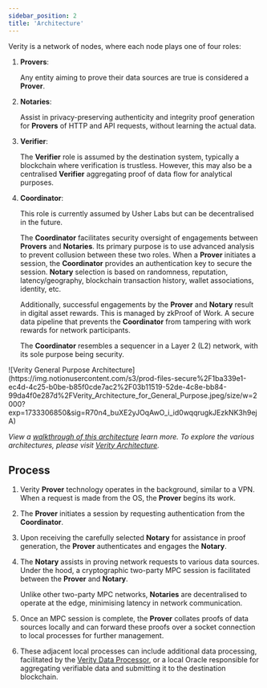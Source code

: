 ```yaml
---
sidebar_position: 2
title: 'Architecture'
---
```


Verity is a network of nodes, where each node plays one of four roles:

1. **Provers**:

   Any entity aiming to prove their data sources are true is considered a **Prover**.

2. **Notaries**:

   Assist in privacy-preserving authenticity and integrity proof generation for **Provers** of HTTP and API requests, without learning the actual data.

3. **Verifier**:

   The **Verifier** role is assumed by the destination system, typically a blockchain where verification is trustless. However, this may also be a centralised **Verifier** aggregating proof of data flow for analytical purposes.

4. **Coordinator**:

   This role is currently assumed by Usher Labs but can be decentralised in the future.

   The **Coordinator** facilitates security oversight of engagements between **Provers** and **Notaries**. Its primary purpose is to use advanced analysis to prevent collusion between these two roles. When a **Prover** initiates a session, the **Coordinator** provides an authentication key to secure the session. **Notary** selection is based on randomness, reputation, latency/geography, blockchain transaction history, wallet associations, identity, etc.

   Additionally, successful engagements by the **Prover** and **Notary** result in digital asset rewards. This is managed by zkProof of Work. A secure data pipeline that prevents the **Coordinator** from tampering with work rewards for network participants.

   The **Coordinator** resembles a sequencer in a Layer 2 (L2) network, with its sole purpose being security.

<div className="zoom">
	![Verity General Purpose
	Architecture](https://img.notionusercontent.com/s3/prod-files-secure%2F1ba339e1-ec4d-4c25-b0be-b85f0cde7ac2%2F03b11519-52de-4c8e-bb84-99da4f0e287d%2FVerity_Architecture_for_General_Purpose.jpeg/size/w=2000?exp=1733306850&sig=R70n4_buXE2yJOqAwO_i_id0wqqrugkJEzkNK3h9ejA)
</div>

_View a [walkthrough of this architecture](https://www.loom.com/share/3454d9b3cd8943339fbb3d12c4371d5b?sid=8bdd04ac-cb72-4f80-bfcb-51ad7b11bdb5) learn more. To explore the various architectures, please visit [Verity Architecture](https://miro.com/app/board/uXjVK4FD_7I=/?share_link_id=532402514253)._

## **Process**

1. Verity **Prover** technology operates in the background, similar to a VPN. When a request is made from the OS, the **Prover** begins its work.
2. The **Prover** initiates a session by requesting authentication from the **Coordinator**.
3. Upon receiving the carefully selected **Notary** for assistance in proof generation, the **Prover** authenticates and engages the **Notary**.
4. The **Notary** assists in proving network requests to various data sources. Under the hood, a cryptographic two-party MPC session is facilitated between the **Prover** and **Notary**.

   Unlike other two-party MPC networks, **Notaries** are decentralised to operate at the edge, minimising latency in network communication.

5. Once an MPC session is complete, the **Prover** collates proofs of data sources locally and can forward these proofs over a socket connection to local processes for further management.
6. These adjacent local processes can include additional data processing, facilitated by the [Verity Data Processor](https://www.notion.so/Usher-Labs-Platform-Verity-Update-547846f3c0084558b00e47fda3cd1f94?pvs=21), or a local Oracle responsible for aggregating verifiable data and submitting it to the destination blockchain.

